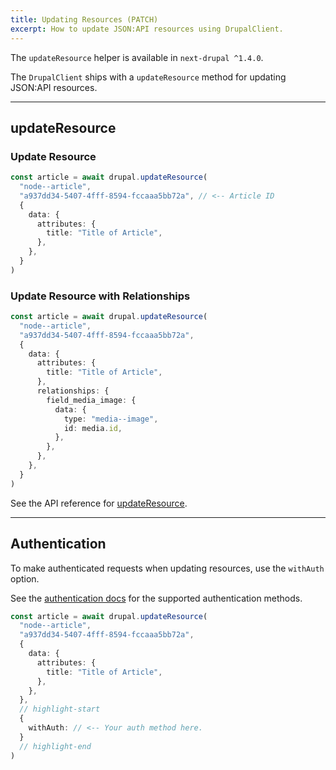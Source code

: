 ```yaml
---
title: Updating Resources (PATCH)
excerpt: How to update JSON:API resources using DrupalClient.
---
```


<Callout icon="⚠️">

The `updateResource` helper is available in `next-drupal ^1.4.0`.

</Callout>

The `DrupalClient` ships with a `updateResource` method for updating JSON:API resources.

---

## updateResource

### Update Resource

```ts
const article = await drupal.updateResource(
  "node--article",
  "a937dd34-5407-4fff-8594-fccaaa5bb72a", // <-- Article ID
  {
    data: {
      attributes: {
        title: "Title of Article",
      },
    },
  }
)
```

### Update Resource with Relationships

```ts
const article = await drupal.updateResource(
  "node--article",
  "a937dd34-5407-4fff-8594-fccaaa5bb72a",
  {
    data: {
      attributes: {
        title: "Title of Article",
      },
      relationships: {
        field_media_image: {
          data: {
            type: "media--image",
            id: media.id,
          },
        },
      },
    },
  }
)
```

See the API reference for [updateResource](/docs/reference/updateresource).

---

## Authentication

To make authenticated requests when updating resources, use the `withAuth` option.

See the [authentication docs](/docs/authentication) for the supported authentication methods.

```ts
const article = await drupal.updateResource(
  "node--article",
  "a937dd34-5407-4fff-8594-fccaaa5bb72a",
  {
    data: {
      attributes: {
        title: "Title of Article",
      },
    },
  },
  // highlight-start
  {
    withAuth: // <-- Your auth method here.
  }
  // highlight-end
)
```
